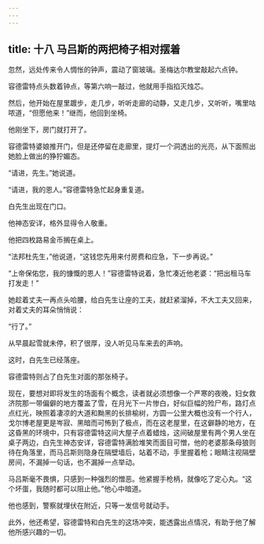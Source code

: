 ```yaml
---
---
---
```

title: 十八 马吕斯的两把椅子相对摆着
---





忽然，远处传来令人惆怅的钟声，震动了窗玻璃。圣梅达尔教堂敲起六点钟。

容德雷特点头数着钟点，等第六响一敲过，他就用手指掐灭烛芯。

然后，他开始在屋里踱步，走几步，听听走廊的动静，又走几步，又听听，嘴里咕哝道，“但愿他来！”继而，他回到坐椅。

他刚坐下，房门就打开了。

容德雷特婆娘推开门，但是还停留在走廊里，提灯一个洞透出的光亮，从下面照出她脸上做出的狰狞媚态。

“请进，先生。”她说道。

“请进，我的恩人。”容德雷特急忙起身重复道。

白先生出现在门口。

他神态安详，格外显得令人敬重。

他把四枚路易金币搁在桌上。

“法邦杜先生，”他说道，“这钱您先用来付房费和应急，下一步再说。”

“上帝保佑您，我的慷慨的恩人！”容德雷特说着，急忙凑近他老婆：“把出租马车打发走！”

她趁着丈夫一再点头哈腰，给白先生让座的工夫，就赶紧溜掉，不大工夫又回来，对着丈夫的耳朵悄悄说：

“行了。”

从早晨起雪就未停，积了很厚，没人听见马车来去的声响。

这时，白先生已经落座。

容德雷特则占了白先生对面的那张椅子。

现在，要想对即将发生的场面有个概念，读者就必须想像一个严寒的夜晚，妇女救济院那一带偏僻的地方覆盖了雪，在月光下一片惨白，好似巨幅的殓尸布，路灯点点红光，映照着凄凉的大道和黝黑的长排榆树，方圆一公里大概也没有一个行人，戈尔博老屋更是岑寂、黑暗而可怖到了极点，而在这老屋里，在这僻静的地方，在这昏黑的环境中，只有容德雷特这间大屋子点着蜡烛，这间破屋里有两个男人坐在桌子两边，白先生神态安详，容德雷特满脸堆笑而面目可憎，他的老婆那条母狼则待在角落里，而马吕斯则隐身在隔壁墙后，站着不动，手里握着枪；眼睛注视隔壁房间，不漏掉一句话，也不漏掉一点举动。

马吕斯毫不畏惧，只感到一种强烈的憎恶。他紧握手枪柄，就像吃了定心丸。“这个坏蛋，我随时都可以阻止他。”他心中暗道。

他也感到，警察就埋伏在附近，只等一发信号就动手。

此外，他还希望，容德雷特和白先生的这场冲突，能透露出点情况，有助于他了解他所感兴趣的一切。